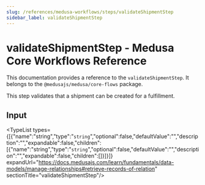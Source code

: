 ```yaml
---
slug: /references/medusa-workflows/steps/validateShipmentStep
sidebar_label: validateShipmentStep
---
```



# validateShipmentStep - Medusa Core Workflows Reference

This documentation provides a reference to the `validateShipmentStep`. It belongs to the `@medusajs/medusa/core-flows` package.

This step validates that a shipment can be created for a fulfillment.

## Input

<TypeList types={[{"name":"string","type":"`string`","optional":false,"defaultValue":"","description":"","expandable":false,"children":[{"name":"string","type":"`string`","optional":false,"defaultValue":"","description":"","expandable":false,"children":[]}]}]} expandUrl="https://docs.medusajs.com/learn/fundamentals/data-models/manage-relationships#retrieve-records-of-relation" sectionTitle="validateShipmentStep"/>
